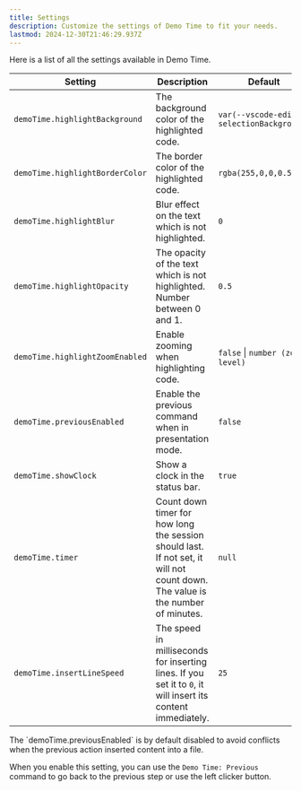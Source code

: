 ```yaml
---
title: Settings
description: Customize the settings of Demo Time to fit your needs.
lastmod: 2024-12-30T21:46:29.937Z
---
```



Here is a list of all the settings available in Demo Time.

| Setting | Description | Default |
| --- | --- | --- |
| `demoTime.highlightBackground` | The background color of the highlighted code. | `var(--vscode-editor-selectionBackground)` |
| `demoTime.highlightBorderColor` | The border color of the highlighted code. | `rgba(255,0,0,0.5)` |
| `demoTime.highlightBlur` | Blur effect on the text which is not highlighted. | `0` |
| `demoTime.highlightOpacity` | The opacity of the text which is not highlighted. Number between 0 and 1. | `0.5` |
| `demoTime.highlightZoomEnabled` | Enable zooming when highlighting code. | `false` \| `number (zoom level)` |
| `demoTime.previousEnabled` | Enable the previous command when in presentation mode. | `false` |
| `demoTime.showClock` | Show a clock in the status bar. | `true` |
| `demoTime.timer` | Count down timer for how long the session should last. If not set, it will not count down. The value is the number of minutes. | `null` |
| `demoTime.insertLineSpeed` | The speed in milliseconds for inserting lines. If you set it to `0`, it will insert its content immediately. | `25` |

<Aside>
The `demoTime.previousEnabled` is by default disabled to avoid conflicts when the previous action inserted content into a file.

When you enable this setting, you can use the `Demo Time: Previous` command to go back to the previous step or use the left clicker button.
</Aside>